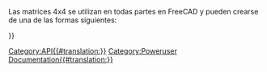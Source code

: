 <languages/>
<div lang="en" dir="ltr" class="mw-content-ltr">
{{VeryImportantMessage|(October 2019) Do not edit this page. The information is incomplete and outdated. For the latest API, see the [https://freecad.org/api autogenerated API documentation], or generate the documentation yourself, see [[Source documentation|Source documentation]].}}
</div>

Las matrices 4x4 se utilizan en todas partes en FreeCAD y pueden crearse de una de las formas siguientes:
{{Code|code=
m = FreeCAD.Matrix()          # m = the [http://en.wikipedia.org/wiki/Identity_matrix identity matrix]
m = FreeCAD.Base.Matrix()
print m.A21()               # print m[1][0]
}}


<div class="mw-translate-fuzzy">
{{APIFunction/es|A| | |Todos los elementos de la matriz.}}

{{APIFunction/es|A11| | |Un elemento de la matriz.}}

{{APIFunction/es|A12| | |Un elemento de la matriz.}}

{{APIFunction/es|A13| | |Un elemento de la matriz.}}

{{APIFunction/es|A14| | |Un elemento de la matriz.}}

{{APIFunction/es|A21| | |Un elemento de la matriz.}}

{{APIFunction/es|A22| | |Un elemento de la matriz.}}

{{APIFunction/es|A23| | |Un elemento de la matriz.}}

{{APIFunction/es|A24| | |Un elemento de la matriz.}}

{{APIFunction/es|A31| | |Un elemento de la matriz.}}

{{APIFunction/es|A32| | |Un elemento de la matriz.}}

{{APIFunction/es|A33| | |Un elemento de la matriz.}}

{{APIFunction/es|A34| | |Un elemento de la matriz.}}

{{APIFunction/es|A41| | |Un elemento de la matriz.}}

{{APIFunction/es|A42| | |Un elemento de la matriz.}}

{{APIFunction/es|A43| | |Un elemento de la matriz.}}

{{APIFunction/es|A44| | |Un elemento de la matriz.}}

{{APIFunction/es|determinant|Float|Calcula el determinante de la matriz|El determinante de la matriz.}}

{{APIFunction/es|inverse| |Calcula la matriz inversa, si es posible|Una matriz}}

{{APIFunction/es|invert| |Calcula la inversa de la matriz, si es posible|Una matriz}}

{{APIFunction/es|move|Vector|Mueve la matriz a lo largo del vector|Nada.}}

{{APIFunction/es|multiply|Matrix or Vector|Multiplica una matriz o vector con esta matriz|Nada.}}

{{APIFunction/es|rotateX|Float|Gira la matriz alrededor del eje X (en radianes)|Nada.}}

{{APIFunction/es|rotateY|Float|Gira la matriz alrededor del eje X (en radianes)|Nada.}}

{{APIFunction/es|rotateZ|Float|Gira la matriz alrededor del eje X (en radianes)|Nada.}}

{{APIFunction/es|scale|Vector|Escala la matriz con un vector|Nada.}}

{{APIFunction/es|transform|Vector or Matrix|Devuelve el producto escalar de los dos vectores| }}

{{APIFunction/es|unity| |Hace esta matriz la matriz identidad|Nada.}}
</div>

{{Userdocnavi{{#translation:}}}}
[[Category:API{{#translation:}}]]
[[Category:Poweruser Documentation{{#translation:}}]]
{{clear}}
